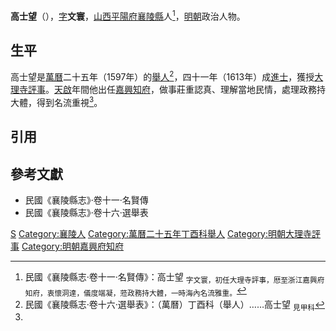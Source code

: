 '''高士望'''（{{bd|16世紀||17世紀}}），[[表字|字]]'''文寰'''，[[山西等處承宣布政使司|山西]][[平陽府|平陽府]][[襄陵縣|襄陵縣]]人<ref name=djs>民國《襄陵縣志·卷十一·名賢傳》：高士望 <sub>字文寰，初任大理寺評事，厯至浙江嘉興府知府，衷懷洞達，儀度端凝，蒞政務持大體，一時海內名流雅重。</sub></ref>，[[明朝|明朝]]政治人物。

==生平==
高士望是[[萬曆|萬曆]]二十五年（1597年）的[[舉人|舉人]]<ref>民國《襄陵縣志·卷十六·選舉表》：（萬曆）丁酉科（舉人）……高士望 <sub>見甲科</sub></ref>，四十一年（1613年）成[[進士|進士]]，獲授[[大理寺|大理寺]][[評事|評事]]。[[天啟_(明朝)|天啟]]年間他出任[[嘉興府|嘉興]][[知府|知府]]，做事莊重認真、理解當地民情，處理政務持大體，得到名流重視<ref name=djs/>。

==引用==
{{reflist}}

==參考文獻==
*民國《襄陵縣志》·卷十一·名賢傳
*民國《襄陵縣志》·卷十六·選舉表

{{start box}}
{{s-off}}
{{s-before|[[顧起鳳|顧起鳳]]}}
{{s-title|明朝嘉興府知府|天啟年間－1626年}}
{{s-after|[[詹應鵬|詹應鵬]]}}
{{end box}}

{{萬曆四十一年癸丑科殿試金榜}}

[[Category:高姓|S]]
[[Category:襄陵人|Category:襄陵人]]
[[Category:萬曆二十五年丁酉科舉人|Category:萬曆二十五年丁酉科舉人]]
[[Category:明朝大理寺評事|Category:明朝大理寺評事]]
[[Category:明朝嘉興府知府|Category:明朝嘉興府知府]]